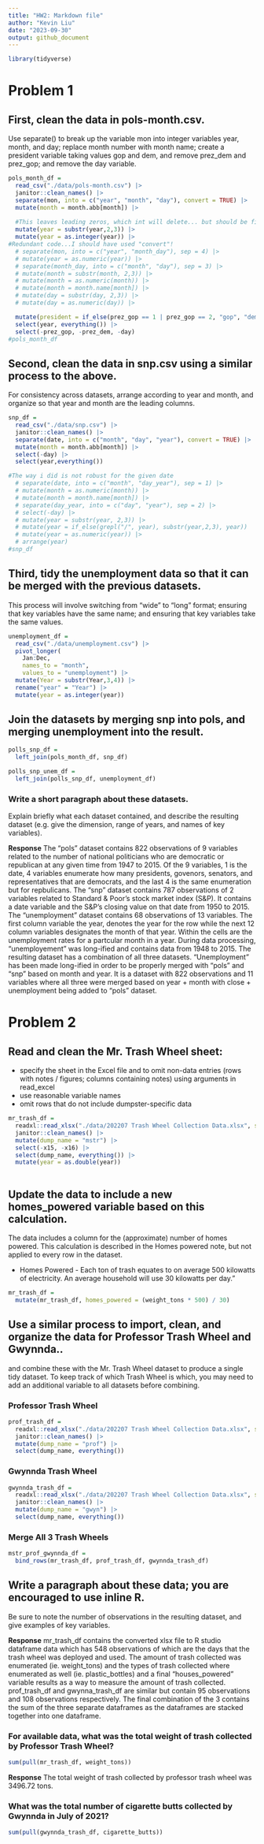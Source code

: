 ```yaml
---
title: "HW2: Markdown file"
author: "Kevin Liu"
date: "2023-09-30"
output: github_document
---
```


```r
library(tidyverse)
```

# Problem 1

## First, clean the data in pols-month.csv. 

Use separate() to break up the variable mon into integer variables year, month, and day; replace month number with month name; create a president variable taking values gop and dem, and remove prez_dem and prez_gop; and remove the day variable.

```r
pols_month_df = 
  read_csv("./data/pols-month.csv") |>
  janitor::clean_names() |> 
  separate(mon, into = c("year", "month", "day"), convert = TRUE) |> 
  mutate(month = month.abb[month]) |> 
  
  #This leaves leading zeros, which int will delete... but should be fine...
  mutate(year = substr(year,2,3)) |>  
  mutate(year = as.integer(year)) |> 
#Redundant code...I should have used "convert"!
  # separate(mon, into = c("year", "month_day"), sep = 4) |> 
  # mutate(year = as.numeric(year)) |> 
  # separate(month_day, into = c("month", "day"), sep = 3) |> 
  # mutate(month = substr(month, 2,3)) |> 
  # mutate(month = as.numeric(month)) |> 
  # mutate(month = month.name[month]) |> 
  # mutate(day = substr(day, 2,3)) |> 
  # mutate(day = as.numeric(day)) |> 

  mutate(president = if_else(prez_gop == 1 | prez_gop == 2, "gop", "dem")) |> 
  select(year, everything()) |> 
  select(-prez_gop, -prez_dem, -day)
#pols_month_df
```


## Second, clean the data in snp.csv using a similar process to the above. 

For consistency across datasets, arrange according to year and month, and organize so that year and month are the leading columns.

```r
snp_df = 
  read_csv("./data/snp.csv") |> 
  janitor::clean_names() |> 
  separate(date, into = c("month", "day", "year"), convert = TRUE) |> 
  mutate(month = month.abb[month]) |>
  select(-day) |> 
  select(year,everything())

#The way i did is not robust for the given date
  # separate(date, into = c("month", "day_year"), sep = 1) |> 
  # mutate(month = as.numeric(month)) |> 
  # mutate(month = month.name[month]) |> 
  # separate(day_year, into = c("day", "year"), sep = 2) |> 
  # select(-day) |> 
  # mutate(year = substr(year, 2,3)) |> 
  # mutate(year = if_else(grepl("/", year), substr(year,2,3), year))
  # mutate(year = as.numeric(year)) |> 
  # arrange(year)
#snp_df
```

## Third, tidy the unemployment data so that it can be merged with the previous datasets. 

This process will involve switching from “wide” to “long” format; ensuring that key variables have the same name; and ensuring that key variables take the same values.

```r
unemployment_df = 
  read_csv("./data/unemployment.csv") |> 
  pivot_longer(
    Jan:Dec,
    names_to = "month",
    values_to = "unemployment") |> 
  mutate(Year = substr(Year,3,4)) |> 
  rename("year" = "Year") |> 
  mutate(year = as.integer(year))
```

## Join the datasets by merging snp into pols, and merging unemployment into the result.

```r
polls_snp_df = 
  left_join(pols_month_df, snp_df)

polls_snp_unem_df =
  left_join(polls_snp_df, unemployment_df)
```

### Write a short paragraph about these datasets. 

Explain briefly what each dataset contained, and describe the resulting dataset (e.g. give the dimension, range of years, and names of key variables).

__Response__
  The "pols" dataset contains 822 observations of 9 variables related to the number of national politicians who are democratic or republican at any given time from 1947 to 2015. Of the 9 variables, 1 is the date, 4 variables enumerate how many presidents, govenors, senators, and representatives that are democrats, and the last 4 is the same enumeration but for repbulicans.
  The "snp" dataset contains 787 observations of 2 variables related to Standard & Poor’s stock market index (S&P). It contains a date variable and the S&P's closing value on that date from 1950 to 2015.
  The "unemployment" dataset contains 68 observations of 13 variables. The first column variable the year, denotes the year for the row while the next 12 column variables designates the month of that year. Within the cells are the unemployment rates for a partcular month in a year. During data processing, "unemployement" was long-ified and contains data from 1948 to 2015.
  The resulting dataset has a combination of all three datasets. "Unemployment" has been made long-ified in order to be properly merged with "pols" and "snp" based on month and year. It is a dataset with 822 observations and 11 variables where all three were merged based on year + month with close + unemployment being added to "pols" dataset.
  
# Problem 2

## Read and clean the Mr. Trash Wheel sheet:

*   specify the sheet in the Excel file and to omit non-data entries (rows with notes / figures;  columns containing notes) using arguments in read_excel
*   use reasonable variable names
*   omit rows that do not include dumpster-specific data

```r
mr_trash_df =
  readxl::read_xlsx("./data/202207 Trash Wheel Collection Data.xlsx", sheet = "Mr. Trash Wheel", skip = 1, n_max = 547) |> 
  janitor::clean_names() |> 
  mutate(dump_name = "mstr") |> 
  select(-x15, -x16) |> 
  select(dump_name, everything()) |> 
  mutate(year = as.double(year))
  
```

## Update the data to include a new homes_powered variable based on this calculation.
The data includes a column for the (approximate) number of homes powered. This calculation is described in the Homes powered note, but not applied to every row in the dataset.

*   Homes Powered - Each ton of trash equates to on average 500 kilowatts of electricity.  An average household will use 30 kilowatts per day."

```r
mr_trash_df = 
  mutate(mr_trash_df, homes_powered = (weight_tons * 500) / 30)

```

## Use a similar process to import, clean, and organize the data for Professor Trash Wheel and Gwynnda.. 
and combine these with the Mr. Trash Wheel dataset to produce a single tidy dataset. To keep track of which Trash Wheel is which, you may need to add an additional variable to all datasets before combining.

### Professor Trash Wheel
```r
prof_trash_df =
  readxl::read_xlsx("./data/202207 Trash Wheel Collection Data.xlsx", sheet = "Professor Trash Wheel", skip = 1, n_max = 94) |> 
  janitor::clean_names() |> 
  mutate(dump_name = "prof") |> 
  select(dump_name, everything())

```

### Gwynnda Trash Wheel
```r
gwynnda_trash_df =
  readxl::read_xlsx("./data/202207 Trash Wheel Collection Data.xlsx", sheet = "Gwynnda Trash Wheel", skip = 1, n_max = 107) |> 
  janitor::clean_names() |> 
  mutate(dump_name = "gwyn") |> 
  select(dump_name, everything())
```

### Merge All 3 Trash Wheels
```r
mstr_prof_gwynnda_df = 
  bind_rows(mr_trash_df, prof_trash_df, gwynnda_trash_df)
```

## Write a paragraph about these data; you are encouraged to use inline R.

Be sure to note the number of observations in the resulting dataset, and give examples of key variables. 

__Response__
  mr_trash_df contains the converted xlsx file to R studio dataframe data which has 548 observations of which are the days that the trash wheel was deployed and used. The amount of trash collected was enumerated (ie. weight_tons) and the types of trash collected where enumerated as well (ie. plastic_bottles) and a final "houses_powered" variable results as a way to measure the amount of trash collected. prof_trash_df and gwynna_trash_df are similar but contain 95 observations and 108 observations respectively. The final combination of the 3 contains the sum of the three separate dataframes as the dataframes are stacked together into one dataframe.
  
  
### For available data, what was the total weight of trash collected by Professor Trash Wheel? 

```r
sum(pull(mr_trash_df, weight_tons))
```

__Response__
  The total weight of trash collected by professor trash wheel was 3496.72 tons. 


### What was the total number of cigarette butts collected by Gwynnda in July of 2021?
```r
sum(pull(gwynnda_trash_df, cigarette_butts))
```

